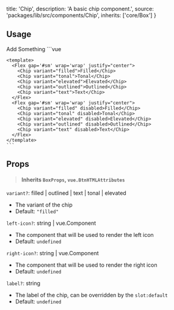 
  title: 'Chip',
  description: 'A basic chip component.',
  source: 'packages/lib/src/components/Chip',
  inherits: ['core/Box']
}

## Usage

<Preview>
  <PreviewFrame height="200">
    <Chip left-icon="material-symbols:add">Add Something</Chip>
  </PreviewFrame>

  <CodeHighlight>
    ```vue
    <script setup lang="ts">
      import PlusIcon from '@/components/Icons/plus-icon.vue'

      import { Chip } from '@vue-material/core'
    </script>

    <template>
      <Chip :left-icon="PlusIcon">Add Something</Chip>
    </template>
    ```

  </CodeHighlight>
</Preview>

## Imports

<Preview>
  <CodeHighlight>
    ```ts
    // This import will include both Card and Card.Group
    import { Chip } from '@vue-material/core'
    import Chip from '@vue-material/core/Chip'

    // import only the chip component
    import Chip from '@vue-material/core/Chip/chip.vue'
    ```

  </CodeHighlight>
</Preview>

## Variants

<Preview>
  <PreviewFrame height="200">
    <Flex gap='#sm' wrap='wrap' justify="center">
      <Chip variant="filled">Filled</Chip>
      <Chip variant="tonal">Tonal</Chip>
      <Chip variant="elevated">Elevated</Chip>
      <Chip variant="outlined">Outlined</Chip>
      <Chip variant="text">Text</Chip>
    </Flex>
    <Flex gap='#sm' wrap='wrap' justify="center">
      <Chip variant="filled" disabled>Filled</Chip>
      <Chip variant="tonal" disabled>Tonal</Chip>
      <Chip variant="elevated" disabled>Elevated</Chip>
      <Chip variant="outlined" disabled>Outlined</Chip>
      <Chip variant="text" disabled>Text</Chip>
    </Flex>
  </PreviewFrame>

  <CodeHighlight hide>
    ```vue
    <script setup lang="ts">
      import { Chip, Flex } from '@vue-material/core'
    </script>

    <template>
      <Flex gap='#sm' wrap='wrap' justify="center">
        <Chip variant="filled">Filled</Chip>
        <Chip variant="tonal">Tonal</Chip>
        <Chip variant="elevated">Elevated</Chip>
        <Chip variant="outlined">Outlined</Chip>
        <Chip variant="text">Text</Chip>
      </Flex>
      <Flex gap='#sm' wrap='wrap' justify="center">
        <Chip variant="filled" disabled>Filled</Chip>
        <Chip variant="tonal" disabled>Tonal</Chip>
        <Chip variant="elevated" disabled>Elevated</Chip>
        <Chip variant="outlined" disabled>Outlined</Chip>
        <Chip variant="text" disabled>Text</Chip>
      </Flex>
    </template>
    ```

  </CodeHighlight>
</Preview>

## Props

> #### Inherits `BoxProps`, `vue.BtnHTMLAttributes`

`variant?`: filled | outlined | text | tonal | elevated

- The variant of the chip
- Default: `"filled"`

`left-icon?`: string | vue.Component

- The component that will be used to render the left icon
- Default: `undefined`

`right-icon?`: string | vue.Component

- The component that will be used to render the right icon
- Default: `undefined`

`label?`: string

- The label of the chip, can be overridden by the `slot:default`
- Default: `undefined`
